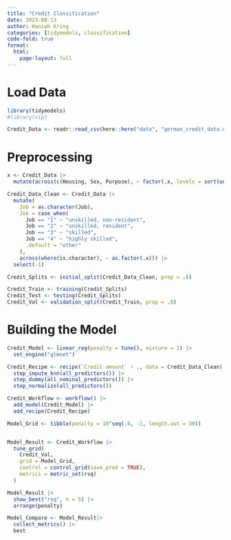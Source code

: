 ```yaml
---
title: "Credit Classification"
date: 2023-08-13
author: Haniah Kring 
categories: [tidymodels, classification]
code-fold: true
format: 
  html: 
    page-layout: full
---
```


# Load Data

```r
library(tidymodels)
#library(vip)

Credit_Data <- readr::read_csv(here::here("data", "german_credit_data.csv"))

```

# Preprocessing

```r

x <- Credit_Data |>
  mutate(across(c(Housing, Sex, Purpose), ~ factor(.x, levels = sort(unique(.x)))))

Credit_Data_Clean <- Credit_Data |>
  mutate(
    Job = as.character(Job),
    Job = case_when(
      Job == "1" ~ "unskilled, non-resident",
      Job == "2" ~ "unskilled, resident",
      Job == "3" ~ "skilled",
      Job == "4" ~ "highly skilled",
      .default = "other"
    ),
    across(where(is.character), ~ as.factor(.x))) |>
  select(-1)

Credit_Splits <- initial_split(Credit_Data_Clean, prop = .8)

Credit_Train <- training(Credit_Splits)
Credit_Test <- testing(Credit_Splits)
Credit_Val <- validation_split(Credit_Train, prop = .8)

```

# Building the Model

```r

Credit_Model <- linear_reg(penalty = tune(), mixture = 1) |>
  set_engine("glmnet")

Credit_Recipe <- recipe(`Credit amount` ~ ., data = Credit_Data_Clean) |>
  step_impute_knn(all_predictors()) |>
  step_dummy(all_nominal_predictors()) |>
  step_normalize(all_predictors())

Credit_Workflow <- workflow() |>
  add_model(Credit_Model) |>
  add_recipe(Credit_Recipe)

Model_Grid <- tibble(penalty = 10^seq(-4, -1, length.out = 30))



```


```r

Model_Result <- Credit_Workflow |>
  tune_grid(
    Credit_Val,
    grid = Model_Grid,
    control = control_grid(save_pred = TRUE),
    metrics = metric_set(rsq)
  )

Model_Result |>
  show_best("rsq", n = 5) |>
  arrange(penalty)

Model_Compare <- Model_Result|>
  collect_metrics() |>
  best

```
